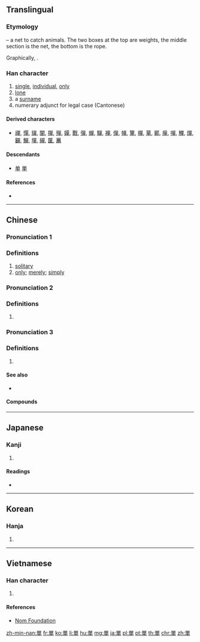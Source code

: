 {{also|单|単}}
==Translingual==
{{Han simplified forms|單|単|单}}

===Etymology===
{{Han etyl}}
{{liushu|p}} – a net to catch animals. The two boxes at the top are weights, the middle section is the net, the bottom is the rope.

Graphically, {{Han compound|吅|𠦆}}.

===Han character===
{{Han char|rn=30|rad=口|as=09|sn=12|four=66506|canj=RRWJ|ids=⿱吅⿻日十}}

# [[single]], [[individual]], [[only]]
# [[lone]]
# a [[surname]]
# numerary adjunct for legal case (Cantonese)

====Derived characters====
* [[禪]], [[憚]], [[貚]], [[闡]], [[撣]], [[殫]], [[嬋]], [[戰]], [[彈]], [[蟬]], [[驒]], [[襌]], [[僤]], [[幝]], [[簞]], [[樿]], [[蕇]], [[鄲]], [[癉]], [[嘽]], [[觶]], [[燀]], [[奲]], [[鱓]], [[墠]], [[繟]], [[匰]], [[鼉]]

====Descendants====
* [[单]] [[単]]

====References====
* {{Han ref|kx=0200.250|dkj=03993|dj=0422.090|hdz=10654.060|uh=55AE|ud=21934|bh=B3E6|bd=46054}}

----

==Chinese==
{{zh-forms|s=单}}

===Pronunciation 1===
{{zh-pron
|m=dān
|c=daan1
|h=pfs=tân
|mn=toaⁿ/tan
|mn_note=toaⁿ - vernacular, tan - literary
|mc=y
|oc=y
|ma=Zh-dan.ogg
|cat=a,pn}}

===Definitions===
{{zh-hanzi}}

# [[solitary]]
# [[only]]; [[merely]]; [[simply]]
#: {{zh-x|ref='''1925''', {{l|zh|w:zh:魯迅|魯迅}}, {{l|zh|w:s:zh:論「他媽的！」|論「他媽的！」}}|別 的 國度 裏 怎樣，我 不 知道。單 知道 ^諾威人 Hamsun 有 一 本 小說 叫《^飢餓》，粗野 的 口吻 是 很多 的，但 我 並不 見 這 一 類 話。|I don't know what it's like in other countries. I '''only''' know that a Norwegian [named] Hamsun has [written] a novel called ''{{w|Hunger (Hamsun novel)|Hunger}}'' [in which] vulgar speech is plenty, but I have by no means seen this kind of thing [referring to {{l|zh|他媽的}}].}}

===Pronunciation 2===
{{zh-pron
|m=chán
|c=sin4
|mn=qz,xm:siân
|mc=y
|oc=y
|cat=a,pn}}

===Definitions===
{{zh-hanzi}}

# {{zh-only|單于}}

===Pronunciation 3===
{{zh-pron
|m=Shàn
|c=sin6
|mn=qz,xm,zz:Siān
|mc=y
|oc=y
|cat=a,pn}}

===Definitions===
{{zh-hanzi}}

# {{surname|lang=zh}}

====See also====
* {{sense|only}} {{zh-l|只}}

====Compounds====
{{zh-der|單身|單車|唔單至}}

----

==Japanese==

===Kanji===
{{ja-kanji|grade=|rs=口09|style=ky|shin=単}}

# {{defn|lang=ja|sort=口09}}

====Readings====
* {{ja-readings|goon=[[たん]] (tan), [[ぜん]] (zen)|kanon=[[たん]] (tan), [[せん]] (sen)|kun=[[ひとえ]] (hitoe)}}

----

==Korean==

===Hanja===
{{ko-hanja|hangeul=[[단]], [[선]]|rv=dan, seon|mr=tan, sŏn|y=tan, sen}}

# {{defn|lang=ko|sort=口09}}

----

==Vietnamese==

===Han character===
{{vi-hantu|[[đơn]], [[đan]], [[thiền]], [[truyên]]|rs=口09}}

# {{defn|lang=vi|sort=口09}}

====References====
* [http://nomfoundation.org/common/nom_details.php?codepoint=55ae&img=1 Nom Foundation]

[[zh-min-nan:單]]
[[fr:單]]
[[ko:單]]
[[li:單]]
[[hu:單]]
[[mg:單]]
[[ja:單]]
[[pl:單]]
[[pt:單]]
[[th:單]]
[[chr:單]]
[[zh:單]]